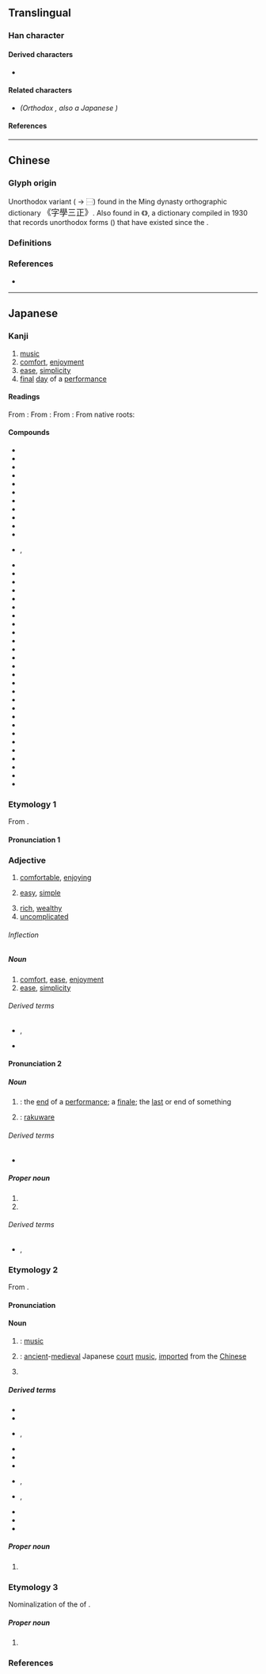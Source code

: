 {{also|樂|乐}}
{{character info/new}}
==Translingual==
{{Han simplified forms|樂|楽|乐}}

===Han character===
{{Han char|rn=75|rad=木|as=09|sn=13|four=32904|canj=IOD,XIOD|ids=}}

====Derived characters====
* {{l|mul|[[𭢫]], [[檪]], [[𭶒]], [[䃯]], [[𮝩]], [[𮣏]], [[𪴞]], [[𣛙]], [[薬]]}}

====Related characters====
* {{l|mul|[[樂]]}} ''(Orthodox {{w|Traditional Chinese|traditional form}}, also a Japanese {{w|kyūjitai}})''

====References====
{{Han ref|kx=0542.191|dkj=15213|dj=0930.200|hdz=80020.140|uh=697D}}

----

==Chinese==

===Glyph origin===
Unorthodox variant {{Han simp|樂|nocap=y}} ({{l|zh|𢆶}} → ⿱{{l|zh|[[丷]][[八]]}}) found in the Ming dynasty orthographic dictionary <big>《字學三正》</big>.<!-- Refer http://dict.variants.moe.edu.tw/variants/rbt/word_attribute.rbt?quote_code=QTAyMDE2LTAwMw#33 --> Also found in 《{{w2|zh|宋元以來俗字譜}}》, a {{w|Variant Chinese character|variant forms}} dictionary compiled in 1930 that records unorthodox forms ({{l|zh|俗字}}) that have existed since the {{w|Song dynasty}}.

===Definitions===
{{zh-see|樂}}

===References===
* {{R:twedu|A02016-003#33}}

----

==Japanese==
{{ja-kanji forms|楽|樂}}

===Kanji===
{{ja-kanji|grade=2|rs=木09|kyu=樂}}

# [[music]]
# [[comfort]], [[enjoyment]]
# [[ease]], [[simplicity]]
# [[final]] [[day]] of a [[performance]]

====Readings====
From {{w|Middle Chinese}} {{ltc-l|樂|id=1}}:
{{ja-readings
|goon=ぎょう<げう
|kanon=ごう<がう
}}
From {{w|Middle Chinese}} {{ltc-l|樂|id=2|[[music]], [[sing]]ing}}:
{{ja-readings
|goon=がく
|kanon=がく
}}
From {{w|Middle Chinese}} {{ltc-l|樂|id=3|[[comfort]], [[ease]]}}:
{{ja-readings
|goon=らく
|kanon=らく
|kanyoon=ろう<らう
}}
From native {{w|Japanese_language|Japanese}} roots:
{{ja-readings
|kun=この-む, かな-でる, たの-し.い, たの-しむ, たの-しみ
|nanori=ささ, もと, よし
}}

====Compounds====
{{der-top|Compounds}}
* {{ja-r|楽楽|らくらく}}
* {{ja-r|楽器|がっき}}
* {{ja-r|楽章|がくしょう}}
* {{ja-r|楽団|がくだん}}
* {{ja-r|楽%府|がく%ふ}}
* {{ja-r|楽%譜|がく%ふ}}
* {{ja-r|楽園|らくえん}}
* {{ja-r|楽観|らっかん}}
* {{ja-r|楽勝|らくしょう}}
* {{ja-r|楽天|らくてん|[[optimism]]}}
* {{ja-r|安楽|あんらく}}
* {{ja-r|逸楽|いつらく|rom=-}}, {{ja-r|佚楽|いつらく}}
* {{ja-r|快楽|かいらく}}
* {{ja-r|享楽|きょうらく}}
* {{ja-r|快%楽|け%らく}}
* {{ja-r|行楽|こうらく}}
* {{ja-r|後楽|こうらく}}
* {{ja-r|極楽|ごくらく}}
* {{ja-r|娯%楽|ご%らく}}
* {{ja-r|道楽|どうらく}}
* {{ja-r|伯楽|はくらく}}
* {{ja-r|右%楽|う%がく}}
* {{ja-r|音楽|おんがく|[[music]]}}
* {{ja-r|雅%楽|が%がく}}
* {{ja-r|器%楽|き%がく}}
* {{ja-r|五%楽|ご%がく}}
* {{ja-r|左%楽|さ%がく}}
* {{ja-r|昇楽|しょうがく}}
* {{ja-r|声楽|せいがく}}
* {{ja-r|奏楽|そうがく}}
* {{ja-r|舞%楽|ぶ%がく|[[music]] for [[traditional]] [[court]] [[dances]]}}
* {{ja-r|気%楽|き%らく}}
* {{ja-r|五%楽|ご%らく}}
* {{ja-r|楽府|がふ}}
* {{ja-r|神楽|かぐら|[[kagura]]}}
* {{ja-r|独楽|こま}}
* {{ja-r|催馬楽|^さいばら}}
* {{ja-r|伯楽|ばくろう}}
* {{ja-r|安楽|やすらい}}
{{der-bottom}}

===Etymology 1===
{{ja-kanjitab|yomi=o|らく}}

From {{bor|ja|ltc|sort=らく|-}} {{ltc-l|樂|id=3}}.

====Pronunciation 1====
{{ja-pron|yomi=o|らく|acc=2|acc_ref=DJR,NHK}}

===Adjective===
{{ja-adj|kyu=樂|infl=na|らく}}

# [[comfortable]], [[enjoying]]
#: {{syn|ja|安楽|tr=anraku}}
# [[easy]], [[simple]]
#: {{ja-usex|人生は'''楽'''ではない。|じんせい は '''らく''' で は ない。|Life is not '''easy'''.}}
# [[rich]], [[wealthy]]
# [[uncomplicated]]

======Inflection======
{{ja-na|らく}}

=====Noun=====
{{ja-noun|kyu=樂|らく}}

# [[comfort]], [[ease]], [[enjoyment]]
# [[ease]], [[simplicity]]

======Derived terms======
* {{ja-r|千秋%楽|せんしゅう%らく|rom=-}}, {{ja-r|千穐%楽|せんしゅう%らく}}
* {{ja-r|能楽|のうらく}}

====Pronunciation 2====
{{ja-pron|yomi=o|らく|acc=1|acc_ref=DJR,NHK}}

=====Noun=====
{{ja-noun|kyu=樂|らく}}

# {{short for|lang=ja|千秋楽|tr=senshūraku|nodot=1}}: the [[end]] of a [[performance]]; a [[finale]]; the [[last]] or end of something
# {{short for|lang=ja|楽焼き|tr=Raku-yaki|nodot=1|sort=らく}}: [[rakuware]]

======Derived terms======
* {{ja-r|楽%日|らく%び}}

=====Proper noun=====
{{ja-pos|proper|kyu=樂|らく}}

# {{given name|lang=ja|sort=らく|A=a|nodot=1|male|or=female}}
# {{surname|lang=ja|sort=らく|A=a|nodot=1}}

======Derived terms======
* {{ja-r|楽焼|^らく-やき|rom=-}}, {{ja-r|楽%焼き|^らく%-やき}}

===Etymology 2===
{{ja-kanjitab|yomi=o|がく}}

From {{bor|ja|ltc|sort=かく'|-}} {{ltc-l|樂|id=2}}.

====Pronunciation====
{{ja-pron|yomi=o|がく|acc=1|acc_ref=DJR,NHK|acc2=0|acc2_ref=NHK}}

====Noun====
{{ja-noun|kyu=樂|がく}}

# {{short for|lang=ja|nocap=1|音楽|tr=ongaku|nodot=1}}: [[music]]
# {{short for|lang=ja|nocap=1|雅楽|tr=[[gagaku]]|nodot=1}}: [[ancient]]-[[medieval]] Japanese [[court]] [[music]], [[import]]ed from the [[Chinese]] ''{{ll|zh|雅樂|yayue}}''
# {{lb|ja|sort=かく'|theater}} {{rfdef|ja}}

=====Derived terms=====
{{der-top}}
* {{ja-r|楽%屋|がく%や}}
* {{ja-r|右方の楽|うほう の がく}}
* {{ja-r|高麗%楽|^こま%-がく|rom=-}}, {{ja-r|狛楽|^こま-がく}}
* {{ja-r|左方の楽|さほう の がく}}
* {{ja-r|室内%楽|しつない%-がく|[[chamber music]]}}
* {{ja-r|能楽|のうがく}}
* {{ja-r|昇り楽|のぼりがく|rom=-}}, {{ja-r|登り楽|のぼりがく}}
* {{ja-r|度羅%楽|^とら%-がく|rom=-}}, {{ja-r|吐羅%楽|^とら%-がく}}
* {{ja-r|邦楽|ほうがく}}
* {{ja-r|道楽|みちがく}}
* {{ja-r|洋楽|ようがく}}
{{der-bottom}}

=====Proper noun=====
{{ja-pos|proper|kyu=樂|がく}}

# {{surname|lang=ja|sort=かく'|A=a|nodot=1}}

===Etymology 3===
{{ja-kanjitab|このみ|yomi=k}}

Nominalization of the {{m|ja|連用形|tr=ren'yōkei||stem or continuative form}} of {{m|ja|好む|tr=konomu||to [[like]], [[prefer]]}}.

=====Proper noun=====
{{ja-pos|proper|kyu=樂|このみ}}

# {{given name|lang=ja|sort=このみ|A=a|nodot=1|female}}

===References===
<references/>